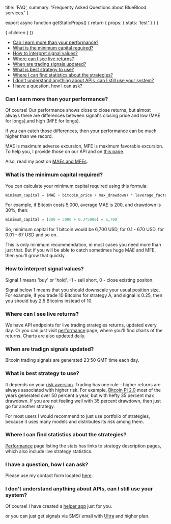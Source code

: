 

  title: 'FAQ',
  summary: 'Frequenty Asked Questions about BlueBlood services.'
}

export async function getStaticProps() {
  return { props: { stats: 'test' } }
}

  <Page path={router.pathname} meta={meta} stats={stats}>
    { children }
  </Page>
))

* [Can I earn more than your performance?](#6)
* [What is the minimum capital required?](#2)
* [How to interpret signal values?](#1)
* [Where can I see live returns?](#3)
* [When are trading signals updated?](#4)
* [What is best strategy to use?](#5)
* [Where I can find statistics about the strategies?](#7)
* [I don't understand anything about APIs, can I still use your system?](#9)
* [I have a question, how I can ask?](#8)

### <a name="6"></a>Can I earn more than your performance?

Of course! Our performance shows close to close returns, but almost always there are differences between signal's closing price and low (MAE for longs),and high (MFE for longs).

If you can catch those differences, then your performance can be much higher than we record.

MAE is maximum adverse excursion, MFE is maximum favorable excursion. To help you, I provide those on our API and on [this page](https://blueblood.talaikis.com/posts/introducing-bitcoin-strategies).

Also, read my post on [MAEs and MFEs](https://blueblood.talaikis.com/posts/explaining-mae-mfe-trading).

### <a name="2"></a>What is the minimum capital required?

You can calculate your minimum capital required using this formula:

```python
minimum_capital = (MAE + bitcoin_price + max_drawdown) * leverage_factor
```

For example, if Bitcoin costs 5,000, average MAE is 200, and drawdown is 30%, then:

```python
minimum_capital = (200 + 5000 + 0.3*5000) = 6,700
```

So, minimum capital for 1 bitcoin would be 6,700 USD, for 0.1 - 670 USD, for 0.01 - 67 USD and so on.

This is only minimum recommendation, in most cases you need more than just that. But if you will be able to catch sometimes huge MAE and MFE, then you'll grow that quickly.

### <a name="1"></a>How to interpret signal values?

Signal 1 means 'buy' or 'hold', -1 - sell short, 0 - close existing positon.

Signal below 1 means that you should downscale your usual position size. For example, if you trade 10 Bitcoins for strategy A, and signal is 0.25, then you should buy 2.5 Bitcoins instead of 10.

### <a name="3"></a>Where can I see live returns?

We have API endpoints for live trading strategies returns, updated every day. Or you can just visit [performance](https://blueblood.talaikis.com/performance) page, where you'll find charts of the returns. Charts are also updated daily.

### <a name="4"></a>When are tradign signals updated?

Bitcoin trading signals are generated 23:50 GMT time each day.

### <a name="5"></a>What is best strategy to use?

It depends on your [risk aversion](https://en.wikipedia.org/wiki/Risk_aversion). Trading has one rule - higher returns are always associated with higher risk. For example, [Bitcoin Pi 2.0](https://blueblood.talaikis.com/bitcoin-pi-2-trading-strategy) most of the years generated over 50 percent a year, but with hefty 35 percent max drawdown. If you are not feeling well with 35 percent drawdown, then just go for another strategy.

For most users I would recommend to just use portfolio of strategies, because it uses many models and distributes its risk among them.

### <a name="7"></a>Where I can find statistics about the strategies?

[Performance](https://blueblood.talaikis.com/performance) page listing the stats has links to strategy description pages, which also include live strategy statistics.

### <a name="8"></a>I have a question, how I can ask?

Please use my contact form located [here](https://talaikis.com).

### <a name="8"></a>I don't understand anything about APIs, can I still use your system?

Of course! I have created a [helper app](https://bitcoin.talaikis.com/) just for you.

or you can just get signals via SMS/ email with [Ultra](https://rapidapi.com/talaikis.tadas/api/blueblood-bitcoin-trading-signals/pricing) and higher plan.
